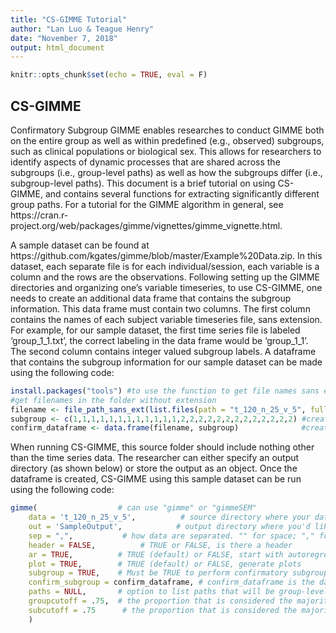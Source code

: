 ```yaml
---
title: "CS-GIMME Tutorial"
author: "Lan Luo & Teague Henry"
date: "November 7, 2018"
output: html_document
---
```


```r
knitr::opts_chunk$set(echo = TRUE, eval = F)
```

## CS-GIMME

Confirmatory Subgroup GIMME enables researches to conduct GIMME both on the entire group as well as within predefined (e.g., observed) subgroups, such as clinical populations or biological sex. This allows for researchers to identify aspects of dynamic processes that are shared across the subgroups (i.e., group-level paths) as well as how the subgroups differ (i.e., subgroup-level paths). This document is a brief tutorial on using CS-GIMME, and contains several functions for extracting significantly different group paths. For a tutorial for the GIMME algorithm in general, see https://cran.r-project.org/web/packages/gimme/vignettes/gimme_vignette.html.

A sample dataset can be found at https://github.com/kgates/gimme/blob/master/Example%20Data.zip. In this dataset, each separate file is for each individual/session, each variable is a column and the rows are the observations. Following setting up the GIMME directories and organizing one's variable timeseries, to use CS-GIMME, one needs to create an additional data frame that contains the subgroup information. This data frame must contain two columns. The first column contains the names of each subject variable timeseries file, sans extension. For example, for our sample dataset, the first time series file is labeled 'group_1_1.txt', the correct labeling in the data frame would be 'group_1_1'. The second column contains integer valued subgroup labels. A dataframe that contains the subgroup information for our sample dataset can be made using the following code:

```r
install.packages("tools") #to use the function to get file names sans extension
#get filenames in the folder without extension
filename <- file_path_sans_ext(list.files(path = "t_120_n_25_v_5", full.names = FALSE)) 
subgroup <- c(1,1,1,1,1,1,1,1,1,1,1,1,2,2,2,2,2,2,2,2,2,2,2,2,2) #create the subgroup
confirm_dataframe <- data.frame(filename, subgroup)              #create the dataframe
```

When running CS-GIMME, this source folder should include nothing other than the time series data. The researcher can either specify an output directory (as shown below) or store the output as an object. Once the dataframe is created, CS-GIMME using this sample dataset can be run using the following code: 

```r
gimme(                  # can use "gimme" or "gimmeSEM"
    data = 't_120_n_25_v_5',          # source directory where your data are 
    out = 'SampleOutput',            # output directory where you'd like your output to go
    sep = ",",           # how data are separated. "" for space; "," for comma, "/t" for tab-delimited
    header = FALSE,          # TRUE or FALSE, is there a header
    ar = TRUE,          # TRUE (default) or FALSE, start with autoregressive paths open
    plot = TRUE,        # TRUE (default) or FALSE, generate plots
    subgroup = TRUE,    # Must be TRUE to perform confirmatory subgrouping 
    confirm_subgroup = confirm_dataframe, # confirm_dataframe is the dataframe constructed previously
    paths = NULL,       # option to list paths that will be group-level (semi-confirmatory)
    groupcutoff = .75,  # the proportion that is considered the majority at the group level
    subcutoff = .75      # the proportion that is considered the majority at the subgroup level
    )        
```



